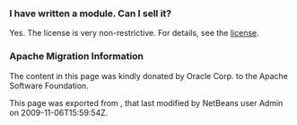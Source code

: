 <!--

    Licensed to the Apache Software Foundation (ASF) under one
    or more contributor license agreements.  See the NOTICE file
    distributed with this work for additional information
    regarding copyright ownership.  The ASF licenses this file
    to you under the Apache License, Version 2.0 (the
    "License"); you may not use this file except in compliance
    with the License.  You may obtain a copy of the License at

      http://www.apache.org/licenses/LICENSE-2.0

    Unless required by applicable law or agreed to in writing,
    software distributed under the License is distributed on an
    "AS IS" BASIS, WITHOUT WARRANTIES OR CONDITIONS OF ANY
    KIND, either express or implied.  See the License for the
    specific language governing permissions and limitations
    under the License.

-->

===I have written a module. Can I sell it?===
Yes.  The license is very non-restrictive.  For details, see the
[http://www.netbeans.org/about/legal/license.html license].

===Apache Migration Information===

The content in this page was kindly donated by Oracle Corp. to the
Apache Software Foundation.

This page was exported from , 
that last modified by NetBeans user Admin 
on 2009-11-06T15:59:54Z.

